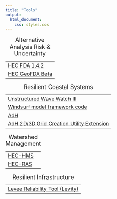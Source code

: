 ---
title: "Tools"
output:
  html_document:
    css: styles.css
---

<table style="width:100%">
<a id="AARU"><caption style="font-size:18px">Alternative Analysis Risk & Uncertainty</caption></a>
<tr>
<td>
<a href="https://www.hec.usace.army.mil/software/hec-fda/" target="_blank">HEC FDA 1.4.2</a>
</td>
</tr>

<tr>
<td>
<a href="\\share.hec.usace.army.mil\USACE\Kucharski\GeoFda">HEC GeoFDA Beta</a>
</td>
</tr>
</table>

<table style="width:100%">
<a id="RCS"><caption style="font-size:18px;">Resilient Coastal Systems</caption></a>
<tr>
<td>
<a href="https://github.com/NOAA-EMC/WW3" target="_blank">Unstructured Wave Watch III</a>
</td>
</tr>

<tr>
<td>
<a href="https://github.com/ncohn/Windsurf" target="_blank">Windsurf model framework code</a>
</td>
</tr>

<tr>
<td>
<a href="https://public.git.erdc.dren.mil/adh/adh" target="_blank">AdH</a>
</td>
</tr>

<tr>
<td>
<a href="https://public.git.erdc.dren.mil/adh/utilities/tree/master/extrusion_utility" target="_blank">AdH 2D/3D Grid Creation Utility Extension</a>
</td>
</tr>
</table>


<table style="width:100%">
<a id="WM"><caption style="font-size:18px;">Watershed Management</caption></a>
<tr>
<td>
<a href="https://www.hec.usace.army.mil/software/hec-hms/
" target="_blank">HEC-HMS</a>
</td>
</tr>

<tr>
<td>
<a href="https://www.hec.usace.army.mil/software/hec-ras/" target="_blank">HEC-RAS</a>
</td>
</tr>

</table>


<table style="width:100%">
<a id="RI"><caption style="font-size:18px;">Resilient Infrastructure</caption></a>
<tr>
<td>
<a href="https://levity.erdc.dren.mil" target="_blank">Levee Reliability Tool (Levity)</a>
</td>
</tr>
</table>


